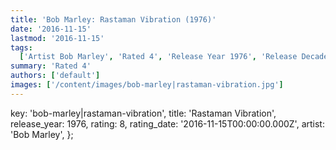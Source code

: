 ```yaml
---
title: 'Bob Marley: Rastaman Vibration (1976)'
date: '2016-11-15'
lastmod: '2016-11-15'
tags:
  ['Artist Bob Marley', 'Rated 4', 'Release Year 1976', 'Release Decade 1970']
summary: 'Rated 4'
authors: ['default']
images: ['/content/images/bob-marley|rastaman-vibration.jpg']
---
```


  key: 'bob-marley|rastaman-vibration',
  title: 'Rastaman Vibration',
  release_year: 1976,
  rating: 8,
  rating_date: '2016-11-15T00:00:00.000Z',
  artist: 'Bob Marley',
};

<MusicRating data={data} />
